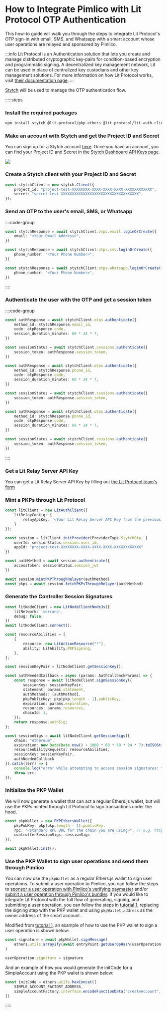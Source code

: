 
<VersionWarning version="0.1" />

# How to Integrate Pimlico with Lit Protocol OTP Authentication

This how-to guide will walk you through the steps to integrate Lit Protocol's OTP sign-in with email, SMS, and Whatsapp with a smart account whose user operations are relayed and sponsored by Pimlico.

:::info
Lit Protocol is an Authentication solution that lets you create and manage distributed cryptographic key-pairs for condition-based encryption and programmatic signing. A decentralized key management network, Lit can be used in place of centralized key custodians and other key management solutions. For more information on how Lit Protocol works, visit [their documentation page](https://developer.litprotocol.com/resources/how-it-works).
:::

[Stytch](https://stytch.com/) will be used to manage the OTP authentication flow.

:::::steps

### Install the required packages

```bash
npm install stytch @lit-protocol/pkp-ethers @lit-protocol/lit-auth-client @lit-protocol/auth-helpers @lit-protocol/types @lit-protocol/lit-node-client-nodejs
```

### Make an account with Stytch and get the Project ID and Secret

You can sign up for a Stytch account [here](https://stytch.com/). Once you have an account, you can find your Project ID and Secret in the [Stytch Dashboard API Keys page](https://stytch.com/dashboard/api-keys).

![](https://i.imgur.com/fR0oRGW.png)

### Create a Stytch client with your Project ID and Secret

```ts
const stytchClient = new stytch.Client({
    project_id: "project-test-XXXXXXXX-XXXX-XXXX-XXXX-XXXXXXXXXXXX",
    secret: "secret-test-XXXXXXXXXXXXXXXXXXXXXXXXXXXXXXXXXXX",
});
```

### Send an OTP to the user's email, SMS, or Whatsapp

::::code-group

```ts [email]
const stytchResponse = await stytchClient.otps.email.loginOrCreate({
    email: "<Your Email Address>",
})
```

```ts [SMS]
const stytchResponse = await stytchClient.otps.sms.loginOrCreate({
    phone_number: "<Your Phone Number>",
})
```

```ts [WhatsApp]
const stytchResponse = await stytchClient.otps.whatsapp.loginOrCreate({
    phone_number: "<Your Phone Number>",
})
```

::::

### Authenticate the user with the OTP and get a session token


::::code-group

```ts [email]
const authResponse = await stytchClient.otps.authenticate({
    method_id: stytchResponse.email_id,
    code: otpResponse.code,
    session_duration_minutes: 60 * 24 * 7,
})

const sessionStatus = await stytchClient.sessions.authenticate({
    session_token: authResponse.session_token,
})
```

```ts [SMS]
const authResponse = await stytchClient.otps.authenticate({
    method_id: stytchResponse.phone_id,
    code: otpResponse.code,
    session_duration_minutes: 60 * 24 * 7,
})

const sessionStatus = await stytchClient.sessions.authenticate({
    session_token: authResponse.session_token,
})
```

```ts [WhatsApp]
const authResponse = await stytchClient.otps.authenticate({
    method_id: stytchResponse.phone_id,
    code: otpResponse.code,
    session_duration_minutes: 60 * 24 * 7,
})

const sessionStatus = await stytchClient.sessions.authenticate({
    session_token: authResponse.session_token,
})
```

::::

### Get a Lit Relay Server API Key

You can get a Lit Relay Server API Key by filling out [the Lit Protocol team's form](https://forms.gle/RNZYtGYTY9BcD9MEA)

### Mint a PKPs through Lit Protocol

```ts
const litClient = new LitAuthClient({
    litRelayConfig: {
        relayApiKey: '<Your Lit Relay Server API Key from the previous step>',
    }
});

const session = litClient.initProvider(ProviderType.StytchOtp, {
    userId: sessionStatus.session.user_id,
    appId: "project-test-XXXXXXXX-XXXX-XXXX-XXXX-XXXXXXXXXXXX"
})

const authMethod = await session.authenticate({ 
    accessToken: sessionStatus.session_jwt 
})

await session.mintPKPThroughRelayer(authMethod)
const pkps = await session.fetchPKPsThroughRelayer(authMethod)
```

### Generate the Controller Session Signatures

```ts
const litNodeClient = new LitNodeClientNodeJs({
    litNetwork: 'serrano',
    debug: false,
})
await litNodeClient.connect();

const resourceAbilities = [
    {
        resource: new LitActionResource("*"),
        ability: LitAbility.PKPSigning,
    },
];

const sessionKeyPair = litNodeClient.getSessionKey();

const authNeededCallback = async (params: AuthCallbackParams) => {
    const response = await litNodeClient.signSessionKey({
        sessionKey: sessionKeyPair,
        statement: params.statement,
        authMethods: [authMethod],
        pkpPublicKey: pkp[pkp.length - 1].publicKey,
        expiration: params.expiration,
        resources: params.resources,
        chainId: 1,
    });
    return response.authSig;
};

const sessionSigs = await litNodeClient.getSessionSigs({
    chain: "ethereum",
    expiration: new Date(Date.now() + 1000 * 60 * 60 * 24 * 7).toISOString(),
    resourceAbilityRequests: resourceAbilities,
    sessionKey: sessionKeyPair,
    authNeededCallback    
}).catch((err) => {
    console.log("error while attempting to access session signatures: ", err)
    throw err;
});
```

### Initialize the PKP Wallet

We will now generate a wallet that can act a regular Ethers.js wallet, but will use the PKPs minted through Lit Protocol to sign transactions under the hood.

```ts
const pkpWallet = new PKPEthersWallet({
    pkpPubKey: pkp[pkp.length - 1].publicKey,
    rpc: "<standard RPC URL for the chain you are using>", // e.g. https://sepolia.rpc.thirdweb.com
    controllerSessionSigs: sessionSigs
});

await pkpWallet.init();
```

### Use the PKP Wallet to sign user operations and send them through Pimlico

You can now use the `pkpWallet` as a regular Ethers.js wallet to sign user operations. To submit a user operation to Pimlico, you can follow the steps to [sponsor a user operation with Pimlico's verifying paymaster](/references/paymaster/verifying-paymaster/usage) and/or [submit a user operation through Pimlico's bundler](/references/bundler/usage). If you would like to integrate Lit Protocol with the full flow of generating, signing, and submitting a user operation, you can follow the steps in [tutorial 1](/references/permissionless/tutorial/tutorial-1), replacing the signing step with the PKP wallet and using `pkpWallet.address` as the owner address of the smart account.

Modified from [tutorial 1](/references/permissionless/tutorial/tutorial-1), an example of how to use the PKP wallet to sign a user operation is shown below:

```typescript
const signature = await pkpWallet.signMessage(
    ethers.utils.arrayify(await entryPoint.getUserOpHash(userOperation)),
)

userOperation.signature = signature
```

And an example of how you would generate the initCode for a SimpleAccount using the PKP wallet is shown below:

```typescript
const initCode = ethers.utils.hexConcat([
    SIMPLE_ACCOUNT_FACTORY_ADDRESS,
    simpleAccountFactory.interface.encodeFunctionData("createAccount", [pkpWallet.address, 0]),
])
```

:::::